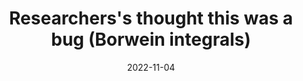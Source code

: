 ---
title: Researchers's thought this was a bug (Borwein integrals)
description: A curious pattern of integrals that all equal pi...until they don't.
date: 2022-11-04
video: 851U557j6HE
source: _2022/borwein/main.py
credits:
- Lesson by Grant Sanderson
---